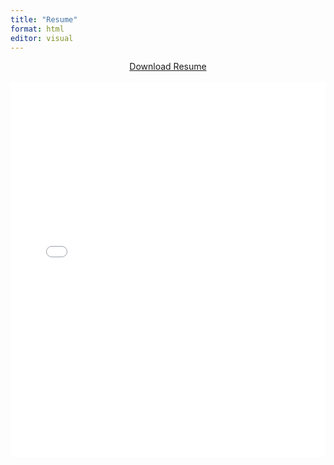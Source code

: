 ```yaml
---
title: "Resume"
format: html
editor: visual
---
```


```{=html}
<a href="Resume_AishwaryaDeengar.pdf" class="btn btn-primary" target="_blank" style="display: block; width: fit-content; margin: 0 auto;">Download Resume</a>
<br>

<embed src="Resume_AishwaryaDeengar.pdf" type="application/pdf" width="100%" height="600px" />
```
\

\
